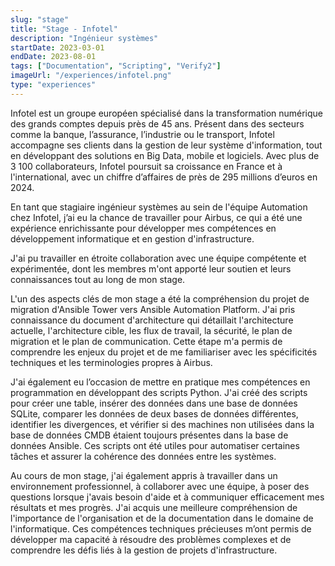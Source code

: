 ```yaml
---
slug: "stage"
title: "Stage - Infotel"
description: "Ingénieur systèmes"
startDate: 2023-03-01
endDate: 2023-08-01
tags: ["Documentation", "Scripting", "Verify2"]
imageUrl: "/experiences/infotel.png"
type: "experiences"
---
```

Infotel est un groupe européen spécialisé dans la transformation numérique des grands comptes depuis près de 45 ans. Présent dans des secteurs comme la banque, l’assurance, l’industrie ou le transport, Infotel accompagne ses clients dans la gestion de leur système d'information, tout en développant des solutions en Big Data, mobile et logiciels. Avec plus de 3 100 collaborateurs, Infotel poursuit sa croissance en France et à l'international, avec un chiffre d’affaires de près de 295 millions d’euros en 2024.

En tant que stagiaire ingénieur systèmes au sein de l'équipe Automation chez Infotel, j’ai eu la chance de travailler pour Airbus, ce qui a été une expérience enrichissante pour développer mes compétences en développement informatique et en gestion d'infrastructure. 

J'ai pu travailler en étroite collaboration avec une équipe compétente et expérimentée, dont les membres m'ont apporté leur soutien et leurs connaissances tout au long de mon stage.

L'un des aspects clés de mon stage a été la compréhension du projet de migration d'Ansible Tower vers Ansible Automation Platform. J'ai pris connaissance du document d'architecture qui détaillait l'architecture actuelle, l'architecture cible, les flux de travail, la sécurité, le plan de migration et le plan de communication. Cette étape m'a permis de comprendre les enjeux du projet et de me familiariser avec les spécificités techniques et les terminologies propres à Airbus.

J'ai également eu l’occasion de mettre en pratique mes compétences en programmation en développant des scripts Python. J'ai créé des scripts pour créer une table, insérer des données dans une base de données SQLite, comparer les données de deux bases de données différentes, identifier les divergences, et vérifier si des machines non utilisées dans la base de données CMDB étaient toujours présentes dans la base de données Ansible. Ces scripts ont été utiles pour automatiser certaines tâches et assurer la cohérence des données entre les systèmes.

Au cours de mon stage, j'ai également appris à travailler dans un environnement professionnel, à collaborer avec une équipe, à poser des questions lorsque j'avais besoin d'aide et à communiquer efficacement mes résultats et mes progrès. J'ai acquis une meilleure compréhension de l'importance de l'organisation et de la documentation dans le domaine de l'informatique. Ces compétences techniques précieuses m’ont permis de développer ma capacité à résoudre des problèmes complexes et de comprendre les défis liés à la gestion de projets d'infrastructure.
